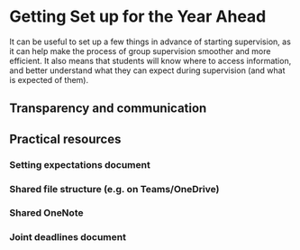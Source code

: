 # Getting Set up for the Year Ahead {#set_up}

It can be useful to set up a few things in advance of starting supervision, as it can help make the process of group supervision smoother and more efficient. It also means that students will know where to access information, and better understand what they can expect during supervision (and what is expected of them).

## Transparency and communication  

 
## Practical resources 

 
### Setting expectations document 


### Shared file structure (e.g. on Teams/OneDrive) 


### Shared OneNote 


### Joint deadlines document 

